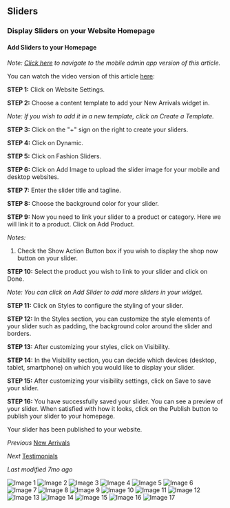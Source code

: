 ## Sliders
### Display Sliders on your Website Homepage
#### Add Sliders to your Homepage

*Note: [Click here](mobile_app_link) to navigate to the mobile admin app version of this article.*

You can watch the video version of this article [here](video_link):

**STEP 1:**
Click on Website Settings.

**STEP 2:**
Choose a content template to add your New Arrivals widget in. 

*Note: If you wish to add it in a new template, click on Create a Template.*

**STEP 3:**
Click on the "+" sign on the right to create your sliders. 

**STEP 4:**
Click on Dynamic.

**STEP 5:**
Click on Fashion Sliders.

**STEP 6:**
Click on Add Image to upload the slider image for your mobile and desktop websites. 

**STEP 7:**
Enter the slider title and tagline.

**STEP 8:**
Choose the background color for your slider.

**STEP 9:**
Now you need to link your slider to a product or category. Here we will link it to a product. Click on Add Product.

*Notes:* 
1. Check the Show Action Button box if you wish to display the shop now button on your slider.

**STEP 10:**
Select the product you wish to link to your slider and click on Done.

*Note: You can click on Add Slider to add more sliders in your widget.*

**STEP 11:**
Click on Styles to configure the styling of your slider.

**STEP 12:**
In the Styles section, you can customize the style elements of your slider such as padding, the background color around the slider and borders. 

**STEP 13:**
After customizing your styles, click on Visibility.

**STEP 14:**
In the Visibility section, you can decide which devices (desktop, tablet, smartphone) on which you would like to display your slider. 

**STEP 15:**
After customizing your visibility settings, click on Save to save your slider.

**STEP 16:**
You have successfully saved your slider. You can see a preview of your slider. When satisfied with how it looks, click on the Publish button to publish your slider to your homepage.

Your slider has been published to your website. 

*Previous*
[New Arrivals](#)

*Next*
[Testimonials](#)

*Last modified 7mo ago*

![Image 1](https://cdn.aasaan.app/docs/sliders/sliders_1.png)
![Image 2](https://cdn.aasaan.app/docs/sliders/sliders_2.png)
![Image 3](https://cdn.aasaan.app/docs/sliders/sliders_3.png)
![Image 4](https://cdn.aasaan.app/docs/sliders/sliders_4.png)
![Image 5](https://cdn.aasaan.app/docs/sliders/sliders_5.png)
![Image 6](https://cdn.aasaan.app/docs/sliders/sliders_6.png)
![Image 7](https://cdn.aasaan.app/docs/sliders/sliders_7.png)
![Image 8](https://cdn.aasaan.app/docs/sliders/sliders_8.png)
![Image 9](https://cdn.aasaan.app/docs/sliders/sliders_9.png)
![Image 10](https://cdn.aasaan.app/docs/sliders/sliders_10.png)
![Image 11](https://cdn.aasaan.app/docs/sliders/sliders_11.png)
![Image 12](https://cdn.aasaan.app/docs/sliders/sliders_12.png)
![Image 13](https://cdn.aasaan.app/docs/sliders/sliders_13.png)
![Image 14](https://cdn.aasaan.app/docs/sliders/sliders_14.png)
![Image 15](https://cdn.aasaan.app/docs/sliders/sliders_15.png)
![Image 16](https://cdn.aasaan.app/docs/sliders/sliders_16.png)
![Image 17](https://cdn.aasaan.app/docs/sliders/sliders_17.jpg)
